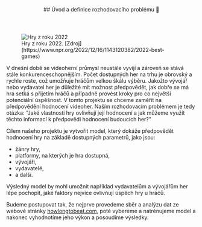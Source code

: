 <article id="uvod">
  <header style={{marginBottom: "1rem"}}>
    ##  Úvod a definice rozhodovacího problému 🎯
  </header>

<figure>
  <img src="/npr_games.png" alt="Hry z roku 2022" />
  <figcaption>
    Hry z roku 2022.
    [Zdroj](https://www.npr.org/2022/12/16/1143120382/2022-best-games)
  </figcaption>
</figure>

V dnešní době se videoherní průmysl neustále vyvíjí a zároveň se stává stále konkurenceschopnějším. Počet dostupných her na trhu je obrovský a rychle roste, což umožňuje hráčům velkou škálu výběru. Jakožto vývojář nebo vydavatel her je důležité mít možnost předpovědět, jak dobře se má hra setká s přijetím hráčů a případně provést kroky pro co největší potenciální úspěšnost.
V tomto projektu se chceme zaměřit na předpovědění hodnocení videoher. Naším rozhodovacím problémem je tedy otázka: "Jaké vlastnosti hry ovlivňují její hodnocení a jak můžeme využít těchto informací k předpovědi hodnocení budoucích her?"

Cílem našeho projektu je vytvořit model, který dokáže předpovědět hodnocení hry na základě dostupných parametrů, jako jsou:

- žánry hry,
- platformy, na kterých je hra dostupná,
- vývojáři,
- vydavatelé,
- a další.

Výsledný model by mohl umožnit například vydavatelům a vývojářům her lépe pochopit, jaké faktory nejvíce ovlivňují úspěch hry u hráčů.

Budeme postupovat tak, že nejprve provedeme sběr a analýzu dat ze webové stránky [howlongtobeat.com](https://howlongtobeat.com/), poté vybereme a natrénujeme model a nakonec vyhodnotíme jeho výkon a posoudíme výsledky.

</article>
